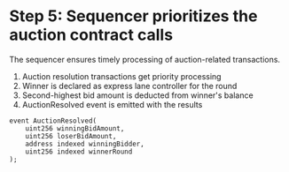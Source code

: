 # Step 5: Sequencer prioritizes the auction contract calls

The sequencer ensures timely processing of auction-related transactions.

1. Auction resolution transactions get priority processing
2. Winner is declared as express lane controller for the round
3. Second-highest bid amount is deducted from winner's balance
4. AuctionResolved event is emitted with the results

```solidity
event AuctionResolved(
    uint256 winningBidAmount,
    uint256 loserBidAmount,
    address indexed winningBidder,
    uint256 indexed winnerRound
);
```
